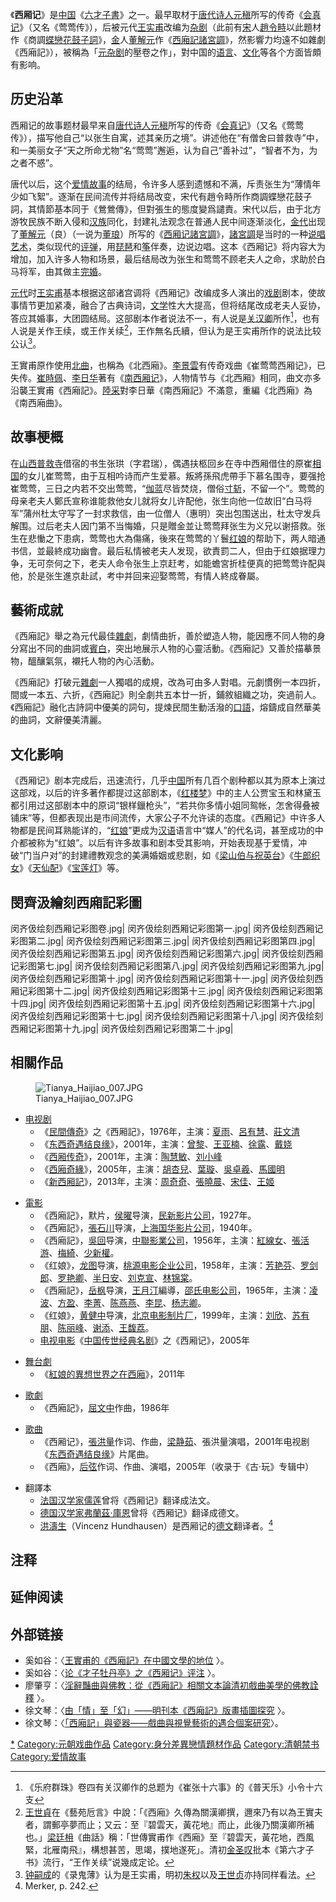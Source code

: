 {{otheruses|subject=元朝王实甫《西厢记》|other=其他同名条目|西厢记 (消歧义)}}
{{古籍
|image    = [[File:ChenLaolian.jpg|200px]]
|全名     = 西厢记
|原名     = 
|別名     = 
|撰者     = [[王实甫|王实甫]]
|文字     = [[中文|中文]]
|國家     = [[大元|大元]]
|成書年代 = [[元朝|元朝]]
|注解者   = [[金圣叹|金圣叹]]、[[唐寅|唐寅]]、[[李贽|李贽]]、[[凌濛初|凌濛初]]、[[王世贞|王世贞]]、[[王骥德|王骥德]]、[[徐渭|徐渭]]、[[陈继儒|陈继儒]]
|篇數     = 
|原書篇數 = 
|卷數     = 
|原書卷數 = 
|章回     = 
|版本     = 
|分類     = 子部小说家类
|託名作者 = 
|編集者   = 
|輯錄者   = 
|亡佚年代 = 
|偽託年代 =
|最初著錄 = 
|今本篇數 = 
|今本卷數 = 21折5楔子
}}
《'''西厢记'''》是[[中国|中国]]《[[六才子書|六才子書]]》之一。最早取材于[[唐代|唐代]][[诗人|诗人]][[元稹|元稹]]所写的传奇《[[鶯鶯傳|会真记]]》（又名《莺莺传》），后被元代[[王实甫|王实甫]]改编为[[杂剧|杂剧]]（此前有[[宋朝|宋]]人[[趙令畤|趙令畤]]以此題材作《商調[[蝶戀花|蝶戀花]][[鼓子詞|鼓子詞]]》，[[金朝|金]]人[[董解元|董解元]]作《[[西廂記諸宮調|西廂記諸宮調]]》，然影響力均遠不如雜劇《西廂記》），被稱為「[[元杂剧|元杂剧]]的壓卷之作」，對中国的[[汉语|语言]]、[[中国文化|文化]]等各个方面皆頗有影响。

== 历史沿革 ==
西厢记的故事题材最早来自[[唐代|唐代]][[唐诗|诗人]][[元稹|元稹]]所写的传奇《[[鶯鶯傳|会真记]]》（又名《莺莺传》），描写他自己“以张生自寓，述其亲历之境”。讲述他在“有僧舍曰普救寺”中，和一美丽女子“天之所命尤物”名“莺莺”邂逅，认为自己“善补过”，“智者不为，为之者不惑”。

唐代以后，这个[[爱情故事|爱情故事]]的结局，令许多人感到遗憾和不满，斥责张生为“薄情年少如飞絮”。逐渐在民间流传并将结局改变，宋代有趙令畤所作商調蝶戀花鼓子詞，其情節基本同于《鶯鶯傳》，但對張生的態度變爲譴責。宋代以后，由于北方游牧民族不断入侵和[[汉族|汉族]]同化，封建礼法观念在普通人民中间逐渐淡化，[[金朝|金代]]出现了[[董解元|董解元]]（良）（一说为[[董解元|董琅]]）所写的《[[西厢记諸宮調|西厢记諸宮調]]》，[[諸宮調|諸宮調]]是当时的一种[[说唱|说唱]][[艺术|艺术]]，类似现代的[[评弹|评弹]]，用[[琵琶|琵琶]]和[[筝|筝]]伴奏，边说边唱。这本《西厢记》将内容大为增加，加入许多人物和场景，最后结局改为张生和莺莺不顾老夫人之命，求助於白马将军，由其做主[[完婚|完婚]]。

[[元朝|元代]]时[[王实甫|王实甫]]基本根据这部诸宫调将《西厢记》改编成多人演出的[[戏剧|戏剧]]剧本，使故事情节更加紧凑，融合了古典诗词，[[文学|文学]]性大大提高，但将结尾改成老夫人妥协，答应其婚事，大团圆结局。这部剧本作者说法不一，有人说是[[关汉卿|关汉卿]]所作<ref>《乐府群珠》卷四有关汉卿作的总题为《崔张十六事》的《普天乐》小令十六支</ref>，也有人说是关作王续，或王作关续<ref>[[王世貞|王世貞]]在《藝苑卮言》中說：「《西廂》久傳為關漢卿撰，邇來乃有以為王實夫者，謂郵亭夢而止；又云：至『碧雲天，黃花地』而止，此後乃關漢卿所補也。」[[梁廷枏|梁廷枏]]《曲話》稱：「世傳實甫作《西廂》至『碧雲天，黃花地，西風緊，北雁南飛』，構想甚苦，思竭，撲地遂死」。清初[[金圣叹|金圣叹]]批本《第六才子书》流行，“王作关续”说幾成定论。</ref>，王作無名氏續，但认为是王实甫所作的说法比较公认<ref>[[钟嗣成|钟嗣成]]的《录鬼薄》认为是王实甫，明初[[朱权|朱权]]以及[[王世贞|王世贞]]亦持同样看法。</ref>。

王實甫原作使用[[北曲|北曲]]，也稱為《北西廂》。[[李景雲|李景雲]]有传奇戏曲《崔莺莺西厢记》，已失传。[[崔時佩|崔時佩]]、[[李日华|李日华]]著有《[[南西厢记|南西厢记]]》，人物情节与《北西厢》相同，曲文亦多沿襲王實甫《西廂記》。[[陸采|陸采]]對李日華《南西廂記》不滿意，重編《北西廂》為《南西廂曲》。

== 故事梗概 ==

在[[山西|山西]][[普救寺|普救寺]]借宿的书生张珙（字君瑞），偶遇扶柩回乡在寺中西厢借住的原崔[[相国|相国]]的女儿崔莺莺，由于互相吟诗而产生爱慕。叛將孫飛虎帶手下慕名围寺，要强抢崔莺莺，三日之内若不交出莺莺，“[[伽蓝|伽蓝]]尽皆焚烧，僧俗[[寸斩|寸斩]]，不留一个”。莺莺的母亲老夫人鄭氏宣称谁能救他女儿就将女儿许配他，张生向他一位故旧“白马将军”蒲州杜太守写了一封求救信，由一位僧人（惠明）突出包围送出，杜太守发兵解围。过后老夫人因门第不当悔婚，只是贈金並让莺莺拜张生为义兄以谢搭救。张生在悲慟之下患病，莺莺也大為傷痛，後來在莺莺的丫鬟[[红娘|红娘]]的帮助下，两人暗通书信，並最終成功幽會。最后私情被老夫人发现，欲責罰二人，但由于红娘据理力争，无可奈何之下，老夫人命令张生上京赶考，如能蟾宮折桂便真的把莺莺许配與他，於是张生進京赴試，考中并回来迎娶莺莺，有情人終成眷屬。

==藝術成就==
《西廂記》{{Who|有人|time=2021-08-16}}舉之為元代最佳[[雜劇|雜劇]]，劇情曲折，善於塑造人物，能因應不同人物的身分寫出不同的曲詞或[[賓白|賓白]]，突出地展示人物的心靈活動。《西廂記》又善於描摹景物，醞釀氣氛，襯托人物的內心活動。

《西廂記》打破元[[雜劇|雜劇]]一人獨唱的成規，改為可由多人對唱。元劇慣例一本四折，間或一本五、六折，《西廂記》則全劇共五本廿一折，鋪敘組織之功，突過前人。《西廂記》融化古詩詞中優美的詞句，提煉民間生動活潑的[[口語|口語]]，熔鑄成自然華美的曲詞，文辭優美清麗。

== 文化影响 ==
《西厢记》剧本完成后，迅速流行，几乎[[中国|中国]]所有几百个剧种都以其为原本上演过这部戏，以后的许多著作都提过这部剧本，《[[红楼梦|红楼梦]]》中的主人公贾宝玉和林黛玉都引用过这部剧本中的原词“银样鑞枪头”，“若共你多情小姐同鸳帐，怎舍得叠被铺床”等，但都表现出是市间流传，大家公子不允许读的态度。《西厢记》中许多人物都是民间耳熟能详的，“[[红娘|红娘]]”更成为[[汉语|汉语]]语言中“媒人”的代名词，甚至成功的中介都被称为“红娘”。以后有许多故事和剧本受其影响，开始表现基于爱情，冲破“门当户对”的封建禮教观念的美满婚姻或悲剧，如《[[梁山伯与祝英台|梁山伯与祝英台]]》《[[牛郎织女|牛郎织女]]》《[[天仙配|天仙配]]》《[[宝莲灯|宝莲灯]]》等。

== 閔齊汲繪刻西廂記彩圖 ==
<gallery>
闵齐伋绘刻西厢记彩图卷.jpg|
闵齐伋绘刻西厢记彩图第一.jpg|
闵齐伋绘刻西厢记彩图第二.jpg|
闵齐伋绘刻西厢记彩图第三.jpg|
闵齐伋绘刻西厢记彩图第四.jpg|
闵齐伋绘刻西厢记彩图第五.jpg|
闵齐伋绘刻西厢记彩图第六.jpg|
闵齐伋绘刻西厢记彩图第七.jpg|
闵齐伋绘刻西厢记彩图第八.jpg|
闵齐伋绘刻西厢记彩图第九.jpg|
闵齐伋绘刻西厢记彩图第十.jpg|
闵齐伋绘刻西厢记彩图第十一.jpg|
闵齐伋绘刻西厢记彩图第十二.jpg|
闵齐伋绘刻西厢记彩图第十三.jpg|
闵齐伋绘刻西厢记彩图第十四.jpg|
闵齐伋绘刻西厢记彩图第十五.jpg|
闵齐伋绘刻西厢记彩图第十六.jpg|
闵齐伋绘刻西厢记彩图第十七.jpg|
闵齐伋绘刻西厢记彩图第十八.jpg|
闵齐伋绘刻西厢记彩图第十九.jpg|
闵齐伋绘刻西厢记彩图第二十.jpg|
</gallery>

== 相關作品 ==
[[File:Tianya_Haijiao_007.JPG|thumb]]
* [[电视剧|电视剧]]
**《[[民間傳奇|民間傳奇]]》之《西厢記》，1976年，主演：[[夏雨_(香港)|夏雨]]、[[呂有慧|呂有慧]]、[[莊文清|莊文清]]
**《[[东西奇遇结良缘|东西奇遇结良缘]]》，2001年，主演：[[曾黎|曾黎]]、[[王亚楠|王亚楠]]、[[徐露|徐露]]、[[戴娆|戴娆]]
**《[[西厢传奇|西厢传奇]]》，2001年，主演：[[陶慧敏|陶慧敏]]、[[刘小峰|刘小峰]]
**《[[西廂奇緣|西廂奇緣]]》，2005年，主演：[[胡杏兒|胡杏兒]]、[[葉璇|葉璇]]、[[吳卓羲|吳卓羲]]、[[馬國明|馬國明]]
**《[[西厢记_(2013年电视剧)|新西厢記]]》，2013年，主演：[[周奇奇|周奇奇]]、[[張曉晨|張曉晨]]、[[宋佳|宋佳]]、[[王姬|王姬]]

* [[電影|電影]]
**《西廂記》，默片，[[侯曜|侯曜]]导演，[[民新影片公司|民新影片公司]]，1927年。
**《西廂記》，[[張石川|張石川]]导演，[[上海国华影片公司|上海国华影片公司]]，1940年。
**《西廂記》，[[吳回_(香港)|吳回]]导演，[[中聯影業公司|中聯影業公司]]，1956年，主演：[[紅線女|紅線女]]、[[張活游|張活游]]、[[梅綺|梅綺]]、[[少新權|少新權]]。
**《红娘》，[[龙图_(导演)|龙图]]导演，[[桃源电影企业公司|桃源电影企业公司]]，1958年，主演：[[芳艳芬|芳艳芬]]、[[羅劍郎|罗剑郎]]、[[罗艳卿|罗艳卿]]、[[半日安|半日安]]、[[刘克宣|刘克宣]]、[[林锦棠|林锦棠]]。
**《西廂記》，[[岳枫|岳枫]]导演，[[王月汀|王月汀]]編導，[[邵氏电影公司|邵氏电影公司]]，1965年，主演：[[凌波|凌波]]、[[方盈|方盈]]、[[李菁_(電影演員)|李菁]]、[[陈燕燕|陈燕燕]]、[[李昆|李昆]]、[[杨志卿|杨志卿]]。
**《红娘》，[[黄健中|黄健中]]导演，[[北京电影制片厂|北京电影制片厂]]，1999年，主演：[[刘欣_(中国女演员)|刘欣]]、[[苏有朋|苏有朋]]、[[陈丽峰|陈丽峰]]、[[谢添|谢添]]、[[王馥荔|王馥荔]]。
** [[电视电影|电视电影]]《[[中国传世经典名剧|中国传世经典名剧]]》之《西厢记》，2005年

* [[舞台劇|舞台劇]]
** 《[[紅娘的異想世界之在西廂|紅娘的異想世界之在西廂]]》，2011年

* [[歌劇|歌劇]]
** 《西廂記》，[[屈文中|屈文中]]作曲，1986年

* [[歌曲|歌曲]]
** 《西厢记》，[[張洪量|張洪量]]作词、作曲，[[梁靜茹|梁静茹]]、張洪量演唱，2001年电视剧《[[东西奇遇结良缘|东西奇遇结良缘]]》片尾曲。
** 《西廂》，[[后弦|后弦]]作词、作曲、演唱，2005年（收录于《古·玩》专辑中）

* 翻譯本
**[[法国|法国]][[汉学家|汉学家]][[儒莲|儒莲]]曾将《西厢记》翻译成法文。
** [[德国|德国]][[汉学家|汉学家]][[弗蘭茲·庫恩|弗蘭茲·庫恩]]曾将《西厢记》翻译成德文。
**[[洪濤生|洪濤生]]（Vincenz Hundhausen）是西厢记的[[德文|德文]]翻译者。<ref name=Merkerp242>Merker, p. 242.</ref>

==注释==
{{reflist}}

== 延伸阅读 ==
{{Wikisource further reading}}

== 外部链接 ==
*奚如谷：〈[https://www.academia.edu/21657947/%E7%8E%8B%E5%AF%A6%E7%94%AB%E7%9A%84_%E8%A5%BF%E5%BB%82%E8%A8%98_%E5%9C%A8%E4%B8%AD%E5%9C%8B%E6%96%87%E5%AD%B8%E7%9A%84%E5%9C%B0%E4%BD%8D 王實甫的《西廂記》在中國文學的地位] {{Wayback|url=https://www.academia.edu/21657947/%E7%8E%8B%E5%AF%A6%E7%94%AB%E7%9A%84_%E8%A5%BF%E5%BB%82%E8%A8%98_%E5%9C%A8%E4%B8%AD%E5%9C%8B%E6%96%87%E5%AD%B8%E7%9A%84%E5%9C%B0%E4%BD%8D |date=20210511113957 }}〉。
*奚如谷：〈[https://www.academia.edu/1535299/%E8%AE%BA%E6%89%8D%E5%AD%90%E7%89%A1%E4%B8%B9%E4%BA%AD%E4%B9%8B%E8%A5%BF%E5%8E%A2%E8%AE%B0%E8%AF%84%E6%B3%A8 论《才子牡丹亭》之《西厢记》评注] {{Wayback|url=https://www.academia.edu/1535299/%E8%AE%BA%E6%89%8D%E5%AD%90%E7%89%A1%E4%B8%B9%E4%BA%AD%E4%B9%8B%E8%A5%BF%E5%8E%A2%E8%AE%B0%E8%AF%84%E6%B3%A8 |date=20210511113952 }}〉。
*廖肇亨：〈[http://www.litphil.sinica.edu.tw/home/publish/PDF/Bulletin/26/26-127-160.pdf 淫辭豔曲與佛教：從《西廂記》相關文本論清初戲曲美學的佛教詮釋] {{Wayback|url=http://www.litphil.sinica.edu.tw/home/publish/PDF/Bulletin/26/26-127-160.pdf |date=20121030080614 }}〉。
*徐文琴：〈[http://art.ncu.edu.tw/journal/words/%E3%80%8A%E8%97%9D%E8%A1%93%E5%AD%B8%E7%A0%94%E7%A9%B6%E3%80%8B%E7%AC%AC%E5%85%AD%E6%9C%9F_%E8%A8%B1%E6%96%87%E7%90%B4.pdf 由「情」至「幻」——明刊本《西廂記》版畫插圖探究] {{Wayback|url=http://art.ncu.edu.tw/journal/words/%E3%80%8A%E8%97%9D%E8%A1%93%E5%AD%B8%E7%A0%94%E7%A9%B6%E3%80%8B%E7%AC%AC%E5%85%AD%E6%9C%9F_%E8%A8%B1%E6%96%87%E7%90%B4.pdf |date=20210511113945 }}〉。
*徐文琴：〈[https://web.archive.org/web/20180207013948/https://ir.nknu.edu.tw/ir/retrieve/18316/%E3%80%8C%E8%A5%BF%E5%BB%82%E8%A8%98%E3%80%8D%E8%88%87%E7%93%B7%E5%99%A8%EF%BC%8D%E6%88%B2%E6%9B%B2%E8%88%87%E8%A6%96%E8%A6%BA%E8%97%9D%E8%A1%93%E7%9A%84%E9%81%87%E5%90%88%E5%80%8B%E6%A1%88%E7%A0%94%E7%A9%B6.pdf 「西廂記」與瓷器——戲曲與視覺藝術的遇合個案研究]〉。

{{中國文學名著}}
{{丁日昌禁书单}}

{{DEFAULTSORT:Xi西}}
[[Category:西厢记|*]]
[[Category:元朝戏曲作品|Category:元朝戏曲作品]]
[[Category:身分差異戀情題材作品|Category:身分差異戀情題材作品]]
[[Category:清朝禁书|Category:清朝禁书]]
[[Category:爱情故事|Category:爱情故事]]